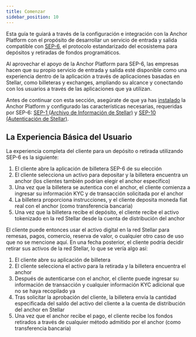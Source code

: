 ```yaml
---
title: Comenzar
sidebar_position: 10
---
```


Esta guía te guiará a través de la configuración e integración con la Anchor Platform con el propósito de desarrollar un servicio de entrada y salida compatible con [SEP-6][sep-6], el protocolo estandarizado del ecosistema para depósitos y retiradas de fondos programáticos.

Al aprovechar el apoyo de la Anchor Platform para SEP-6, las empresas hacen que su propio servicio de entrada y salida esté disponible como una experiencia dentro de la aplicación a través de aplicaciones basadas en Stellar, como billeteras y exchanges, ampliando su alcance y conectando con los usuarios a través de las aplicaciones que ya utilizan.

Antes de continuar con esta sección, asegúrate de que ya has [instalado][installation-ap] la Anchor Platform y configurado las características necesarias, requeridas por SEP-6: [SEP-1 (Archivo de Información de Stellar)][sep1-ap] y [SEP-10 (Autenticación de Stellar)][sep10-ap].

## La Experiencia Básica del Usuario

La experiencia completa del cliente para un depósito o retirada utilizando SEP-6 es la siguiente:

1. El cliente abre la aplicación de billetera SEP-6 de su elección
2. El cliente selecciona un activo para depositar y la billetera encuentra un anchor (los clientes también podrían elegir el anchor específico)
3. Una vez que la billetera se autentica con el anchor, el cliente comienza a ingresar su información KYC y de transacción solicitada por el anchor
4. La billetera proporciona instrucciones, y el cliente deposita moneda fiat real con el anchor (como transferencia bancaria)
5. Una vez que la billetera recibe el depósito, el cliente recibe el activo tokenizado en la red Stellar desde la cuenta de distribución del anchor

El cliente puede entonces usar el activo digital en la red Stellar para remesas, pagos, comercio, reserva de valor, o cualquier otro caso de uso que no se mencione aquí. En una fecha posterior, el cliente podría decidir retirar sus activos de la red Stellar, lo que se vería algo así:

1. El cliente abre su aplicación de billetera
2. El cliente selecciona el activo para la retirada y la billetera encuentra el anchor
3. Después de autenticarse con el anchor, el cliente puede ingresar su información de transacción y cualquier información KYC adicional que no se haya recopilado ya
4. Tras solicitar la aprobación del cliente, la billetera envía la cantidad especificada del saldo del activo del cliente a la cuenta de distribución del anchor en Stellar
5. Una vez que el anchor recibe el pago, el cliente recibe los fondos retirados a través de cualquier método admitido por el anchor (como transferencia bancaria)

[sep-6]: https://github.com/stellar/stellar-protocol/blob/master/ecosystem/sep-0006.md
[installation-ap]: ../../admin-guide/getting-started.mdx
[sep1-ap]: ../sep1/README.mdx
[sep10-ap]: ../sep10/README.mdx
